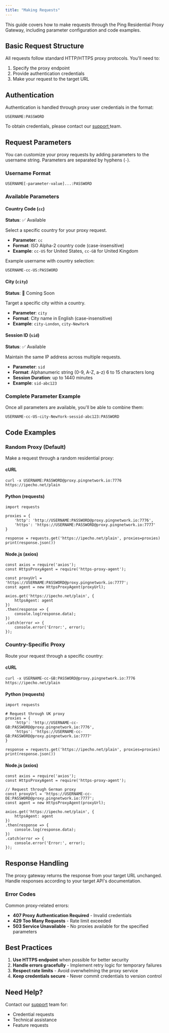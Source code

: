 ```yaml
---
title: "Making Requests"
---
```


This guide covers how to make requests through the Ping Residential Proxy Gateway, including parameter configuration and code examples.

## Basic Request Structure

All requests follow standard HTTP/HTTPS proxy protocols. You'll need to:

1. Specify the proxy endpoint
2. Provide authentication credentials
3. Make your request to the target URL

## Authentication

Authentication is handled through proxy user credentials in the format:

```
USERNAME:PASSWORD
```

To obtain credentials, please contact our [support ](https://docs.pingnetwork.io/help/support)team.

## Request Parameters

You can customize your proxy requests by adding parameters to the username string. Parameters are separated by hyphens (`-`).

### Username Format

```
USERNAME[-parameter-value]...:PASSWORD
```

### Available Parameters

#### Country Code (`cc`)

**Status**: ✅ Available

Select a specific country for your proxy request.

- **Parameter**: `cc`
- **Format**: ISO Alpha-2 country code (case-insensitive)
- **Example**: `cc-US` for United States, `cc-GB` for United Kingdom

Example username with country selection:

```
USERNAME-cc-US:PASSWORD
```

#### City (`city`)

**Status**: 🚧 Coming Soon

Target a specific city within a country.

- **Parameter**: `city`
- **Format**: City name in English (case-insensitive)
- **Example**: `city-London`, `city-NewYork`

#### Session ID (`sid`)

**Status**: ✅ Available

Maintain the same IP address across multiple requests.

- **Parameter**: `sid`
- **Format**: Alphanumeric string (0-9, A-Z, a-z) 6 to 15 characters long
- **Session Duration**: up to 1440 minutes
- **Example**: `sid-abc123`

### Complete Parameter Example

Once all parameters are available, you'll be able to combine them:

```
USERNAME-cc-US-city-NewYork-sessid-abc123:PASSWORD
```

## Code Examples

### Random Proxy (Default)

Make a request through a random residential proxy:

#### cURL

```
curl -x USERNAME:PASSWORD@proxy.pingnetwork.io:7776 https://ipecho.net/plain
```

#### Python (requests)

```
import requests

proxies = {
    'http': 'http://USERNAME:PASSWORD@proxy.pingnetwork.io:7776',
    'https': 'https://USERNAME:PASSWORD@proxy.pingnetwork.io:7777'
}

response = requests.get('https://ipecho.net/plain', proxies=proxies)
print(response.json())
```

#### Node.js (axios)

```
const axios = require('axios');
const HttpsProxyAgent = require('https-proxy-agent');

const proxyUrl = 'https://USERNAME:PASSWORD@proxy.pingnetwork.io:7777';
const agent = new HttpsProxyAgent(proxyUrl);

axios.get('https://ipecho.net/plain', { 
    httpsAgent: agent 
})
.then(response => {
    console.log(response.data);
})
.catch(error => {
    console.error('Error:', error);
});
```

### Country-Specific Proxy

Route your request through a specific country:

#### cURL

```
curl -x USERNAME-cc-GB:PASSWORD@proxy.pingnetwork.io:7776 https://ipecho.net/plain
```

#### Python (requests)

```
import requests

# Request through UK proxy
proxies = {
    'http': 'http://USERNAME-cc-GB:PASSWORD@proxy.pingnetwork.io:7776',
    'https': 'https://USERNAME-cc-GB:PASSWORD@proxy.pingnetwork.io:7777'
}

response = requests.get('https://ipecho.net/plain', proxies=proxies)
print(response.json())
```

#### Node.js (axios)

```
const axios = require('axios');
const HttpsProxyAgent = require('https-proxy-agent');

// Request through German proxy
const proxyUrl = 'https://USERNAME-cc-DE:PASSWORD@proxy.pingnetwork.io:7777';
const agent = new HttpsProxyAgent(proxyUrl);

axios.get('https://ipecho.net/plain', { 
    httpsAgent: agent 
})
.then(response => {
    console.log(response.data);
})
.catch(error => {
    console.error('Error:', error);
});
```

## Response Handling

The proxy gateway returns the response from your target URL unchanged. Handle responses according to your target API's documentation.

### Error Codes

Common proxy-related errors:

- **407 Proxy Authentication Required** - Invalid credentials
- **429 Too Many Requests** - Rate limit exceeded
- **503 Service Unavailable** - No proxies available for the specified parameters

## Best Practices

1. **Use HTTPS endpoint** when possible for better security
2. **Handle errors gracefully** - Implement retry logic for temporary failures
3. **Respect rate limits** - Avoid overwhelming the proxy service
4. **Keep credentials secure** - Never commit credentials to version control

## Need Help?

Contact our [support](https://docs.pingnetwork.io/help/support) team for:

- Credential requests
- Technical assistance
- Feature requests
